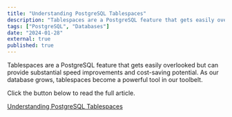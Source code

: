 ```yaml
---
title: "Understanding PostgreSQL Tablespaces"
description: "Tablespaces are a PostgreSQL feature that gets easily overlooked but can provide substantial speed improvements and cost-saving potential. As our database grows, tablespaces become a powerful tool in our toolbelt."
tags: ["PostgreSQL", "Databases"]
date: "2024-01-28"
external: true
published: true
---
```


Tablespaces are a PostgreSQL feature that gets easily overlooked but can provide substantial speed improvements and cost-saving potential. As our database grows, tablespaces become a powerful tool in our toolbelt.

Click the button below to read the full article.

<a
  data-goatcounter-click="timescale-reduce-pg-database-size__click"
  class="mt-4 opacity-90 hover:opacity-100 text-center font-bold px-6 py-4 rounded-md dark:bg-[#b3e3ff] dark:hover:bg-[#84acc5] bg-[#5755c9] hover:bg-[#1e1c63] text-white hover:text-white dark:text-black transform-gpu hover:scale-105 transition-all"
  href="https://www.timescale.com/learn/understanding-postgresql-tablespaces">
  Understanding PostgreSQL Tablespaces
</a>
